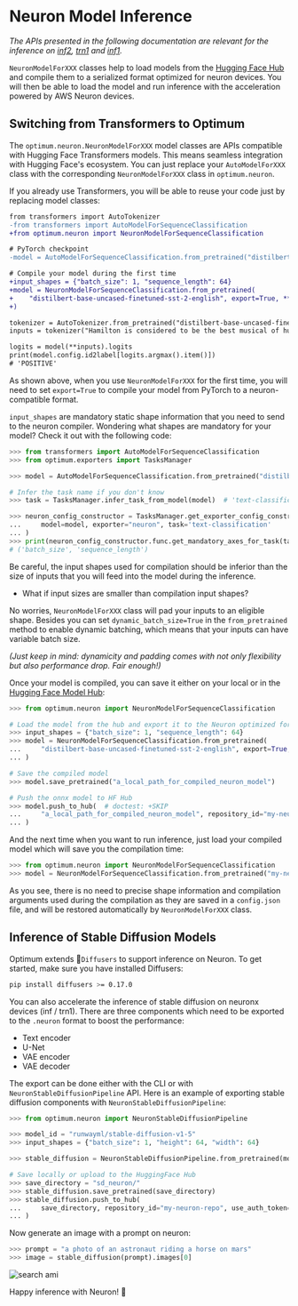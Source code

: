 <!---
Copyright 2023 The HuggingFace Team. All rights reserved.

Licensed under the Apache License, Version 2.0 (the "License");
you may not use this file except in compliance with the License.
You may obtain a copy of the License at

    http://www.apache.org/licenses/LICENSE-2.0

Unless required by applicable law or agreed to in writing, software
distributed under the License is distributed on an "AS IS" BASIS,
WITHOUT WARRANTIES OR CONDITIONS OF ANY KIND, either express or implied.
See the License for the specific language governing permissions and
limitations under the License.
-->

# Neuron Model Inference

*The APIs presented in the following documentation are relevant for the inference on [inf2](https://aws.amazon.com/ec2/instance-types/inf2/), 
[trn1](https://aws.amazon.com/ec2/instance-types/trn1/) and [inf1](https://aws.amazon.com/ec2/instance-types/inf1/).*

`NeuronModelForXXX` classes help to load models from the [Hugging Face Hub](hf.co/models) and compile them to a serialized format optimized for 
neuron devices. You will then be able to load the model and run inference with the acceleration powered by AWS Neuron devices.

## Switching from Transformers to Optimum

The `optimum.neuron.NeuronModelForXXX` model classes are APIs compatible with Hugging Face Transformers models. This means seamless integration 
with Hugging Face's ecosystem. You can just replace your `AutoModelForXXX` class with the corresponding `NeuronModelForXXX` class in `optimum.neuron`.

If you already use Transformers, you will be able to reuse your code just by replacing model classes:

```diff
from transformers import AutoTokenizer
-from transformers import AutoModelForSequenceClassification
+from optimum.neuron import NeuronModelForSequenceClassification

# PyTorch checkpoint
-model = AutoModelForSequenceClassification.from_pretrained("distilbert-base-uncased-finetuned-sst-2-english") 

# Compile your model during the first time
+input_shapes = {"batch_size": 1, "sequence_length": 64}
+model = NeuronModelForSequenceClassification.from_pretrained(
+    "distilbert-base-uncased-finetuned-sst-2-english", export=True, **input_shapes
+) 

tokenizer = AutoTokenizer.from_pretrained("distilbert-base-uncased-finetuned-sst-2-english")
inputs = tokenizer("Hamilton is considered to be the best musical of human history.", return_tensors="pt")

logits = model(**inputs).logits
print(model.config.id2label[logits.argmax().item()])
# 'POSITIVE'
```

As shown above, when you use `NeuronModelForXXX` for the first time, you will need to set `export=True` to compile your model from PyTorch to a neuron-compatible format.

`input_shapes` are mandatory static shape information that you need to send to the neuron compiler. Wondering what shapes are mandatory for your model? Check it out 
with the following code:

```python
>>> from transformers import AutoModelForSequenceClassification
>>> from optimum.exporters import TasksManager

>>> model = AutoModelForSequenceClassification.from_pretrained("distilbert-base-uncased-finetuned-sst-2-english")

# Infer the task name if you don't know
>>> task = TasksManager.infer_task_from_model(model)  # 'text-classification'

>>> neuron_config_constructor = TasksManager.get_exporter_config_constructor(
...     model=model, exporter="neuron", task='text-classification'
... )
>>> print(neuron_config_constructor.func.get_mandatory_axes_for_task(task))
# ('batch_size', 'sequence_length') 
```

<Tip>

Be careful, the input shapes used for compilation should be inferior than the size of inputs that you will feed into the model during the inference.

</Tip>

<Tip>

- What if input sizes are smaller than compilation input shapes?

No worries, `NeuronModelForXXX` class will pad your inputs to an eligible shape. Besides you can set `dynamic_batch_size=True` in the `from_pretrained` method to enable dynamic batching, which means that your inputs can have variable batch size.



*(Just keep in mind: dynamicity and padding comes with not only flexibility but also performance drop. Fair enough!)*

</Tip>

Once your model is compiled, you can save it either on your local or in the [Hugging Face Model Hub](https://hf.co/models):

```python
>>> from optimum.neuron import NeuronModelForSequenceClassification

# Load the model from the hub and export it to the Neuron optimized format
>>> input_shapes = {"batch_size": 1, "sequence_length": 64}
>>> model = NeuronModelForSequenceClassification.from_pretrained(
...     "distilbert-base-uncased-finetuned-sst-2-english", export=True, **input_shapes
... )

# Save the compiled model
>>> model.save_pretrained("a_local_path_for_compiled_neuron_model")

# Push the onnx model to HF Hub
>>> model.push_to_hub(  # doctest: +SKIP
...     "a_local_path_for_compiled_neuron_model", repository_id="my-neuron-repo", use_auth_token=True
... )
```

And the next time when you want to run inference, just load your compiled model which will save you the compilation time:

```python
>>> from optimum.neuron import NeuronModelForSequenceClassification
>>> model = NeuronModelForSequenceClassification.from_pretrained("my-neuron-repo")
```

As you see, there is no need to precise shape information and compilation arguments used during the compilation as they are 
saved in a `config.json` file, and will be restored automatically by `NeuronModelForXXX` class.


## Inference of Stable Diffusion Models

Optimum extends 🤗`Diffusers` to support inference on Neuron. To get started, make sure you have installed Diffusers:

```bash
pip install diffusers >= 0.17.0
```

You can also accelerate the inference of stable diffusion on neuronx devices (inf / trn1). There are three components which need to be exported to the `.neuron` format to boost the performance:

* Text encoder
* U-Net
* VAE encoder
* VAE decoder

The export can be done either with the CLI or with `NeuronStableDiffusionPipeline` API. Here is an example of exporting stable diffusion components with `NeuronStableDiffusionPipeline`:

```python
>>> from optimum.neuron import NeuronStableDiffusionPipeline

>>> model_id = "runwayml/stable-diffusion-v1-5"
>>> input_shapes = {"batch_size": 1, "height": 64, "width": 64}

>>> stable_diffusion = NeuronStableDiffusionPipeline.from_pretrained(model_id, export=True, **input_shapes)

# Save locally or upload to the HuggingFace Hub
>>> save_directory = "sd_neuron/"
>>> stable_diffusion.save_pretrained(save_directory)
>>> stable_diffusion.push_to_hub(
...     save_directory, repository_id="my-neuron-repo", use_auth_token=True
... )
```

Now generate an image with a prompt on neuron:

```python
>>> prompt = "a photo of an astronaut riding a horse on mars"
>>> image = stable_diffusion(prompt).images[0]
```

<img
  src="https://raw.githubusercontent.com/huggingface/optimum-neuron/main/docs/assets/guides/models/01-sd-image.png"
  alt="search ami"
/>


Happy inference with Neuron! 🚀

